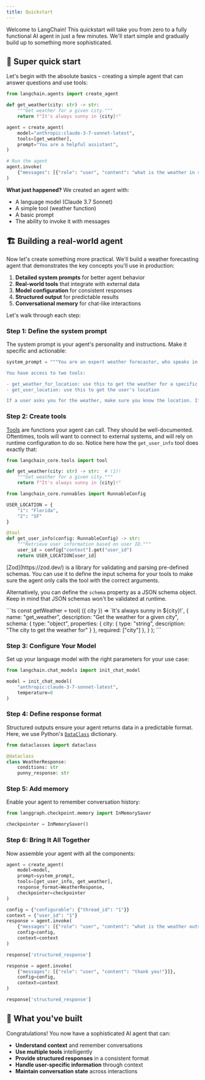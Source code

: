 ```yaml
---
title: Quickstart
---
```



<AlphaCallout />

Welcome to LangChain! This quickstart will take you from zero to a fully functional AI agent in just a few minutes. We'll start simple and gradually build up to something more sophisticated.

## 🚀 Super quick start

Let's begin with the absolute basics - creating a simple agent that can answer questions and use tools:

```python
from langchain.agents import create_agent

def get_weather(city: str) -> str:
    """Get weather for a given city."""
    return f"It's always sunny in {city}!"

agent = create_agent(
    model="anthropic:claude-3-7-sonnet-latest",
    tools=[get_weather],
    prompt="You are a helpful assistant",
)

# Run the agent
agent.invoke(
    {"messages": [{"role": "user", "content": "what is the weather in sf"}]}
)
```




**What just happened?** We created an agent with:
- A language model (Claude 3.7 Sonnet)
- A simple tool (weather function)
- A basic prompt
- The ability to invoke it with messages

## 🏗️ Building a real-world agent

Now let's create something more practical. We'll build a weather forecasting agent that demonstrates the key concepts you'll use in production:

1. **Detailed system prompts** for better agent behavior
2. **Real-world tools** that integrate with external data
3. **Model configuration** for consistent responses
4. **Structured output** for predictable results
5. **Conversational memory** for chat-like interactions

Let's walk through each step:

### Step 1: Define the system prompt

The system prompt is your agent's personality and instructions. Make it specific and actionable:

```python
system_prompt = """You are an expert weather forecaster, who speaks in puns.

You have access to two tools:

- get_weather_for_location: use this to get the weather for a specific location
- get_user_location: use this to get the user's location

If a user asks you for the weather, make sure you know the location. If you can tell from the question that they mean whereever they are, use the get_user_location tool to find their location."""
```




### Step 2: Create tools



[Tools](/oss/python/langchain-tools) are functions your agent can call. They should be well-documented.
Oftentimes, tools will want to connect to external systems, and will rely on runtime configuration to do so.
Notice here how the `get_user_info` tool does exactly that:

```python
from langchain_core.tools import tool

def get_weather(city: str) -> str:  # (1)!
    """Get weather for a given city."""
    return f"It's always sunny in {city}!"

from langchain_core.runnables import RunnableConfig

USER_LOCATION = {
    "1": "Florida",
    "2": "SF"
}

@tool
def get_user_info(config: RunnableConfig) -> str:
    """Retrieve user information based on user ID."""
    user_id = config["context"].get("user_id")
    return USER_LOCATION[user_id]
```




<Note>
[Zod](https://zod.dev/) is a library for validating and parsing pre-defined schemas. You can use it to define the input schema for your tools to make sure the agent only calls the tool with the correct arguments.

Alternatively, you can define the `schema` property as a JSON schema object. Keep in mind that JSON schemas won't be validated at runtime.

<Accordion title="Example: Using JSON schema for tool input">
```ts
const getWeather = tool(
({ city }) => `It's always sunny in ${city}!`,
{
name: "get_weather",
description: "Get the weather for a given city",
schema: {
type: "object",
properties: {
city: {
type: "string",
description: "The city to get the weather for"
}
},
required: ["city"]
},
}
);
```
</Accordion>
</Note>

### Step 3: Configure Your Model

Set up your language model with the right parameters for your use case:

```python
from langchain.chat_models import init_chat_model

model = init_chat_model(
    "anthropic:claude-3-7-sonnet-latest",
    temperature=0
)
```




### Step 4: Define response format

Structured outputs ensure your agent returns data in a predictable format. Here,
we use Python's [`DataClass`](https://docs.python.org/3/library/dataclasses.html)
dictionary.

```python
from dataclasses import dataclass

@dataclass
class WeatherResponse:
    conditions: str
    punny_response: str
```




### Step 5: Add memory

Enable your agent to remember conversation history:

```python
from langgraph.checkpoint.memory import InMemorySaver

checkpointer = InMemorySaver()
```




### Step 6: Bring It All Together

Now assemble your agent with all the components:

```python
agent = create_agent(
    model=model,
    prompt=system_prompt,
    tools=[get_user_info, get_weather],
    response_format=WeatherResponse,
    checkpointer=checkpointer
)

config = {"configurable": {"thread_id": "1"}}
context = {"user_id": "1"}
response = agent.invoke(
    {"messages": [{"role": "user", "content": "what is the weather outside?"}]},
    config=config,
    context=context
)

response['structured_response']

response = agent.invoke(
    {"messages": [{"role": "user", "content": "thank you!"}]},
    config=config,
    context=context
)

response['structured_response']
```




## 🎯 What you've built

Congratulations! You now have a sophisticated AI agent that can:
- **Understand context** and remember conversations
- **Use multiple tools** intelligently
- **Provide structured responses** in a consistent format
- **Handle user-specific information** through context
- **Maintain conversation state** across interactions
